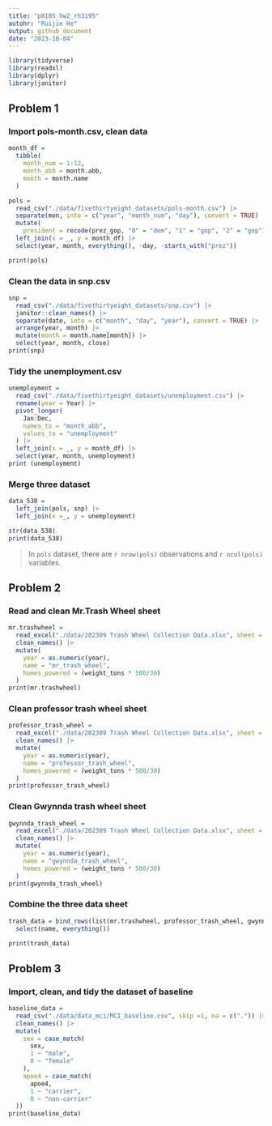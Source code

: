```yaml
---
title: "p8105_hw2_rh3195"
autohr: "Ruijie He"
output: github_document
date: "2023-10-04"
---
```

```r
library(tidyverse)
library(readxl)
library(dplyr)
library(janitor)
```

## Problem 1

### Import pols-month.csv, clean data

```r
month_df = 
  tibble(
    month_num = 1:12,
    month_abb = month.abb,
    month = month.name
  )

pols = 
  read_csv("./data/fivethirtyeight_datasets/pols-month.csv") |>
  separate(mon, into = c("year", "month_num", "day"), convert = TRUE) |>
  mutate(
    president = recode(prez_gop, "0" = "dem", "1" = "gop", "2" = "gop")) |>
  left_join(x = _, y = month_df) |> 
  select(year, month, everything(), -day, -starts_with("prez"))

print(pols)
```

### Clean the data in snp.csv

```r
snp =
  read_csv("./data/fivethirtyeight_datasets/snp.csv") |>
  janitor::clean_names() |>
  separate(date, into = c("month", "day", "year"), convert = TRUE) |>
  arrange(year, month) |>
  mutate(month = month.name[month]) |>
  select(year, month, close)
print(snp)
```

### Tidy the unemployment.csv

```r
unemployment = 
  read_csv("./data/fivethirtyeight_datasets/unemployment.csv") |>
  rename(year = Year) |>
  pivot_longer(
    Jan:Dec, 
    names_to = "month_abb",
    values_to = "unemployment"
  ) |> 
  left_join(x = _, y = month_df) |> 
  select(year, month, unemployment)
print (unemployment)
```
### Merge three dataset

```r
data_538 =
  left_join(pols, snp) |>
  left_join(x =_, y = unemployment)

str(data_538)
print(data_538)
```
> In `pols` dataset, there are `r nrow(pols)` observations and `r ncol(pols)` variables.

## Problem 2

### Read and clean Mr.Trash Wheel sheet

```r
mr.trashwheel =
  read_excel("./data/202309 Trash Wheel Collection Data.xlsx", sheet = "Mr. Trash Wheel", range = "A2:N586") |>
  clean_names() |>
  mutate(
    year = as.numeric(year),
    name = "mr_trash_wheel",
    homes_powered = (weight_tons * 500/30)
  )
print(mr.trashwheel)
```

### Clean professor trash wheel sheet

```r
professor_trash_wheel =
  read_excel("./data/202309 Trash Wheel Collection Data.xlsx", sheet = "Professor Trash Wheel", range = "A2:M108") |>
  clean_names() |>
  mutate(
    year = as.numeric(year),
    name = "professor_trash_wheel",
    homes_powered = (weight_tons * 500/30)
  )
print(professor_trash_wheel)
```

### Clean Gwynnda trash wheel sheet

```r
gwynnda_trash_wheel =
  read_excel("./data/202309 Trash Wheel Collection Data.xlsx", sheet = "Gwynnda Trash Wheel", range = "A2:L157") |>
  clean_names() |>
  mutate(
    year = as.numeric(year),
    name = "gwynnda_trash_wheel",
    homes_powered = (weight_tons * 500/30)
  )
print(gwynnda_trash_wheel)
```

### Combine the three data sheet

```r
trash_data = bind_rows(list(mr.trashwheel, professor_trash_wheel, gwynnda_trash_wheel)) |>
  select(name, everything())

print(trash_data)
```

## Problem 3

### Import, clean, and tidy the dataset of baseline
```r
baseline_data = 
  read_csv("./data/data_mci/MCI_baseline.csv", skip =1, na = c(".")) |>
  clean_names() |>
  mutate(
    sex = case_match(
      sex,
      1 ~ "male",
      0 ~ "female"
    ),
    apoe4 = case_match(
      apoe4,
      1 ~ "carrier",
      0 ~ "non-carrier"
  ))
print(baseline_data)
```



